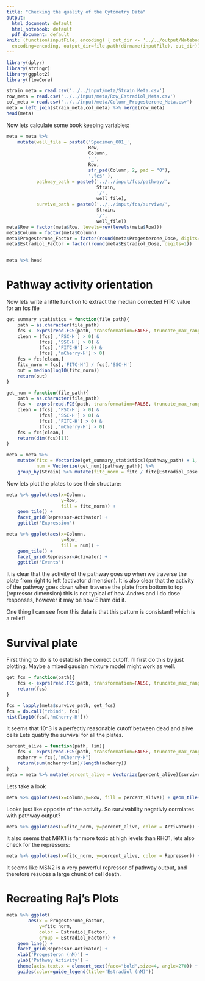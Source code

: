 ```yaml
---
title: "Checking the quality of the Cytometry Data"
output:
  html_document: default
  html_notebook: default
  pdf_document: default
knit: (function(inputFile, encoding) { out_dir <- '../../output/Notebook'; rmarkdown::render(inputFile,
  encoding=encoding, output_dir=file.path(dirname(inputFile), out_dir)) })
---
```


```r
library(dplyr)
library(stringr)
library(ggplot2)
library(flowCore)
```


```r
strain_meta = read.csv('../../input/meta/Strain_Meta.csv')
row_meta = read.csv('../../input/meta/Row_Estradiol_Meta.csv')
col_meta = read.csv('../../input/meta/Column_Progesterone_Meta.csv')
meta = left_join(strain_meta,col_meta) %>% merge(row_meta)
head(meta)
```
Now lets calculate some book keeping variables:

```r
meta = meta %>%
    mutate(well_file = paste0('Specimen_001_',
                              Row,
                              Column,
                              '_',
                              Row,
                              str_pad(Column, 2, pad = "0"),
                              '.fcs' ),
           pathway_path = paste0('../../input/fcs/pathway/', 
                                 Strain,
                                 '/',
                                 well_file),
           survive_path = paste0('../../input/fcs/survive/', 
                                 Strain,
                                 '/',
                                 well_file))
meta$Row = factor(meta$Row, levels=rev(levels(meta$Row)))
meta$Column = factor(meta$Column)
meta$Progesterone_Factor = factor(round(meta$Progesterone_Dose, digits=1))
meta$Estradiol_Factor = factor(round(meta$Estradiol_Dose, digits=1))


meta %>% head
```
# Pathway activity orientation
Now lets write a little function to extract the median corrected FITC value for an fcs file
```r
get_summary_statistics = function(file_path){
    path = as.character(file_path)
    fcs <- exprs(read.FCS(path, transformation=FALSE, truncate_max_range = FALSE))
    clean = (fcs[ ,'FSC-H'] > 0) & 
            (fcs[ ,'SSC-H'] > 0) & 
            (fcs[ ,'FITC-H'] > 0) & 
            (fcs[ ,'mCherry-H'] > 0)
    fcs = fcs[clean,]
    fitc_norm = fcs[,'FITC-H'] / fcs[,'SSC-H']
    out = median(log10(fitc_norm))
    return(out)
}

get_num = function(file_path){
    path = as.character(file_path)
    fcs <- exprs(read.FCS(path, transformation=FALSE, truncate_max_range = FALSE))
    clean = (fcs[ ,'FSC-H'] > 0) & 
            (fcs[ ,'SSC-H'] > 0) & 
            (fcs[ ,'FITC-H'] > 0) & 
            (fcs[ ,'mCherry-H'] > 0)
    fcs = fcs[clean,]
    return(dim(fcs)[1])
}

meta = meta %>% 
    mutate(fitc = Vectorize(get_summary_statistics)(pathway_path) + 1, 
           num = Vectorize(get_num)(pathway_path)) %>%
    group_by(Strain) %>% mutate(fitc_norm = fitc / fitc[Estradiol_Dose == 0 & Progesterone_Dose == 0] ) %>% ungroup()
```

Now lets plot the plates to see their structure:

```r
meta %>% ggplot(aes(x=Column,
                    y=Row, 
                    fill = fitc_norm)) + 
    geom_tile() + 
    facet_grid(Repressor~Activator) +
    ggtitle('Expression')

meta %>% ggplot(aes(x=Column,
                    y=Row, 
                    fill = num)) + 
    geom_tile() + 
    facet_grid(Repressor~Activator) +
    ggtitle('Events')
```

It is clear that the activity of the pathway goes up when we traverse the plate from right to left (activator dimension). 
It is also clear that the activity of the pathway goes down when traverse the plate from bottom to top (repressor dimension)
this is not typical of how Andres and I do dose responses, however it may be how Elham did it.

One thing I can see from this data is that this patturn is consistant! which is a relief!

# Survival plate

First thing to do is to establish the correct cutoff. I'll first do this by just plotting. Maybe a mixed gausian mixture model might work as well.

```r
get_fcs = function(path){
    fcs <- exprs(read.FCS(path, transformation=FALSE, truncate_max_range = FALSE))
    return(fcs)
}

fcs = lapply(meta$survive_path, get_fcs)
fcs = do.call("rbind", fcs)
hist(log10(fcs[,'mCherry-H']))
```
It seems that 10^3 is a perfectly reasonable cutoff between dead and alive cells
Lets quatify the survival for all the plates.

```r
percent_alive = function(path, lim){
    fcs <- exprs(read.FCS(path, transformation=FALSE, truncate_max_range = FALSE))
    mcherry = fcs[,"mCherry-H"]
    return(sum(mcherry<lim)/length(mcherry))
}
meta = meta %>% mutate(percent_alive = Vectorize(percent_alive)(survive_path, 10^3))
```

Lets take a look

```r
meta %>% ggplot(aes(x=Column,y=Row, fill = percent_alive)) + geom_tile() + facet_grid(Repressor~Activator)
```

Looks just like opposite of the activity. So survivability negativly corrolates with pathway output?

```r
meta %>% ggplot(aes(x=fitc_norm, y=percent_alive, color = Activator)) + geom_point()
```

It also seems that MKK1 is far more toxic at high levels than RHO1, lets also check for the repressors:

```r
meta %>% ggplot(aes(x=fitc_norm, y=percent_alive, color = Repressor)) + geom_point()
```

It seems like MSN2 is a very powerful repressor of pathway output, and therefore resuces a large chunk of cell death.

# Recreating Raj's Plots
```r
meta %>% ggplot(
        aes(x = Progesterone_Factor, 
            y=fitc_norm, 
            color = Estradiol_Factor, 
            group = Estradiol_Factor)) + 
    geom_line() + 
    facet_grid(Repressor~Activator) + 
    xlab('Progesteron (nM)') + 
    ylab('Pathway Activity') + 
    theme(axis.text.x = element_text(face="bold",size=4, angle=270)) + 
    guides(color=guide_legend(title='Estradiol (nM)'))

```